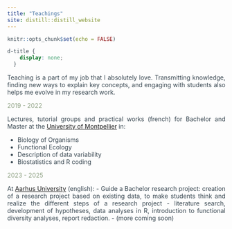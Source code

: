 ```yaml
---
title: "Teachings"
site: distill::distill_website
---
```


```r
knitr::opts_chunk$set(echo = FALSE)
```

```css
d-title {
    display: none;
  }
```

<style>
body {
text-align: justify;
color: #36454F}
</style>

Teaching is a part of my job that I absolutely love. 
Transmitting knowledge, finding new ways to explain key concepts, 
and engaging with students also helps me evolve in my research work.

<span style="color: #93A588;">2019 - 2022</span>

Lectures, tutorial groups and practical works (french) for Bachelor and Master 
at the [University of Montpellier](https://www.umontpellier.fr/en/) in:

- Biology of Organisms
- Functional Ecology
- Description of data variability
- Biostatistics and R coding


<span style="color: #93A588;">2023 - 2025</span>

At [Aarhus University](https://international.au.dk/) (english):
- Guide a Bachelor research project: creation of a research project based on existing data, to make students think and realize the different steps of a research project - literature search, development of hypotheses, data analyses in R, introduction to functional diversity analyses, report redaction.
- (more coming soon)



